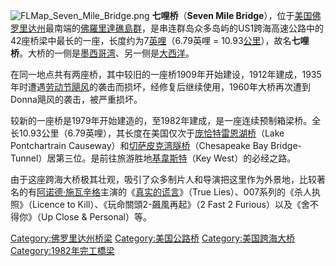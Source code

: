 {{coor icon|24|41|43.63|N|81|10|54.94|W|100000}}
{{Unreferenced|time=2020-01-26T16:28:53+00:00}}	
[[File:FLMap_Seven_Mile_Bridge.png|thumb]]
'''七哩桥'''（'''Seven Mile Bridge'''），位于[[美国|美国]][[佛罗里达州|佛罗里达州]]最南端的[[佛羅里達礁島群|佛羅里達礁島群]]，是串连群岛众多岛屿的US1跨海高速公路中的42座桥梁中最长的一座，长度约为7[[英哩|英哩]]（6.79英哩 = 10.93[[公里|公里]]），故名'''七哩桥'''。大桥的一侧是[[墨西哥湾|墨西哥湾]]、另一侧是[[大西洋|大西洋]]。

在同一地点共有两座桥，其中较旧的一座桥1909年开始建设，1912年建成，1935年时遭遇[[1935年劳动节飓风|劳动节飓风]]的袭击而损坏，经修复后继续使用，1960年大桥再次遭到Donna飓风的袭击，被严重损坏。

较新的一座桥是1979年开始建造的，至1982年建成，是一座连续预制箱梁桥。全长10.93公里（6.79英哩），其长度在美国仅次于[[庞恰特雷恩湖桥|庞恰特雷恩湖桥]]（Lake Pontchartrain Causeway）和[[切萨皮克湾隧桥|切萨皮克湾隧桥]]（Chesapeake Bay Bridge-Tunnel）居第三位。是前往旅游胜地[[基韋斯特島|基韋斯特]]（Key West）的必经之路。

由于这座跨海大桥极其壮观，吸引了众多制片人和导演把这里作为外景地，比较著名的有[[阿诺德·施瓦辛格|阿诺德·施瓦辛格]]主演的《[[真实的谎言|真实的谎言]]》（True Lies）、007系列的《杀人执照》（Licence to Kill）、《玩命關頭2-飆風再起》（2 Fast 2 Furious）以及《舍不得你》（Up Close & Personal）等。

[[Category:佛罗里达州桥梁|Category:佛罗里达州桥梁]]
[[Category:美国公路桥|Category:美国公路桥]]
[[Category:美国跨海大桥|Category:美国跨海大桥]]
[[Category:1982年完工橋梁|Category:1982年完工橋梁]]